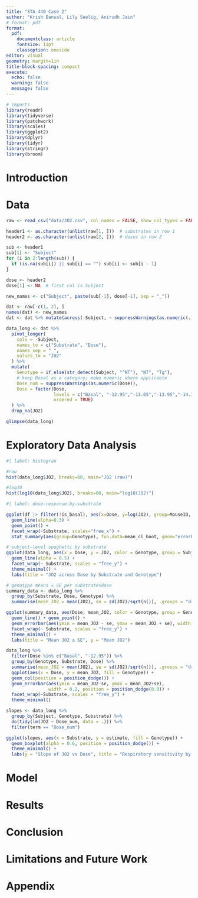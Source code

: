 ```yaml
---
title: "STA 440 Case 2"
author: "Krish Bansal, Lily Seelig, Anirudh Jain"
# format: pdf
format: 
  pdf:
    documentclass: article 
    fontsize: 11pt         
    classoption: oneside       
editor: visual
geometry: margin=1in
title-block-spacing: compact
execute: 
  echo: false
  warning: false
  message: false
---
```


```r
# imports
library(readr)
library(tidyverse)
library(patchwork)
library(scales)
library(ggplot2)
library(dplyr)
library(tidyr)
library(stringr)
library(broom)
```

# Introduction

# Data

```r

raw <- read_csv("data/JO2.csv", col_names = FALSE, show_col_types = FALSE)

header1 <- as.character(unlist(raw[1, ]))  # substrates in row 1
header2 <- as.character(unlist(raw[2, ]))  # doses in row 2

sub <- header1
sub[1] <- "Subject"
for (i in 2:length(sub)) {
  if (is.na(sub[i]) || sub[i] == "") sub[i] <- sub[i - 1]
}

dose <- header2
dose[1] <- NA  # first col is Subject

new_names <- c("Subject", paste(sub[-1], dose[-1], sep = "_"))

dat <- raw[-c(1, 2), ]
names(dat) <- new_names
dat <- dat %>% mutate(across(-Subject, ~ suppressWarnings(as.numeric(.))))

data_long <- dat %>%
  pivot_longer(
    cols = -Subject,
    names_to = c("Substrate", "Dose"),
    names_sep = "_",
    values_to = "JO2"
  ) %>%
  mutate(
    Genotype = if_else(str_detect(Subject, "^NT"), "NT", "Tg"),
    # keep Basal as a category; make numeric where applicable
    Dose_num = suppressWarnings(as.numeric(Dose)),
    Dose = factor(Dose,
                  levels = c("Basal", "-12.95","-13.65","-13.95","-14.19","-14.36","-14.49"),
                  ordered = TRUE)
  ) %>%
  drop_na(JO2)   

```

```r
glimpse(data_long)
```

# Exploratory Data Analysis

```r
#| label: histogram 

#raw
hist(data_long$JO2, breaks=60, main="JO2 (raw)")

#log10
hist(log10(data_long$JO2), breaks=60, main="log10(JO2)")

```

```r
#| label: dose-response-by-substrate

ggplot(df |> filter(!is_basal), aes(x=Dose, y=log(JO2), group=MouseID, color=Genotype)) +
  geom_line(alpha=0.3) +
  geom_point() +
  facet_wrap(~Substrate, scales="free_x") +
  stat_summary(aes(group=Genotype), fun.data=mean_cl_boot, geom="errorbar", width=0.05, color="black")
```


```r
# subject-level spaghetti by substrate
ggplot(data_long, aes(x = Dose, y = JO2, color = Genotype, group = Subject)) +
  geom_line(alpha = 0.5) +
  facet_wrap(~ Substrate, scales = "free_y") +
  theme_minimal() +
  labs(title = "JO2 across Dose by Substrate and Genotype")

# genotype means ± SE per substrate×dose
summary_data <- data_long %>%
  group_by(Substrate, Dose, Genotype) %>%
  summarise(mean_JO2 = mean(JO2), se = sd(JO2)/sqrt(n()), .groups = "drop")

ggplot(summary_data, aes(Dose, mean_JO2, color = Genotype, group = Genotype)) +
  geom_line() + geom_point() +
  geom_errorbar(aes(ymin = mean_JO2 - se, ymax = mean_JO2 + se), width = 0.1) +
  facet_wrap(~ Substrate, scales = "free_y") +
  theme_minimal() +
  labs(title = "Mean JO2 ± SE", y = "Mean JO2")
```

```r
data_long %>%
  filter(Dose %in% c("Basal", "-12.95")) %>%
  group_by(Genotype, Substrate, Dose) %>%
  summarise(mean_JO2 = mean(JO2), se = sd(JO2)/sqrt(n()), .groups = "drop") %>%
  ggplot(aes(x = Dose, y = mean_JO2, fill = Genotype)) +
  geom_col(position = position_dodge()) +
  geom_errorbar(aes(ymin = mean_JO2-se, ymax = mean_JO2+se),
                width = 0.2, position = position_dodge(0.9)) +
  facet_wrap(~Substrate, scales = "free_y") +
  theme_minimal()
```

```r
slopes <- data_long %>%
  group_by(Subject, Genotype, Substrate) %>%
  do(tidy(lm(JO2 ~ Dose_num, data = .))) %>%
  filter(term == "Dose_num")

ggplot(slopes, aes(x = Substrate, y = estimate, fill = Genotype)) +
  geom_boxplot(alpha = 0.6, position = position_dodge()) +
  theme_minimal() +
  labs(y = "Slope of JO2 vs Dose", title = "Respiratory sensitivity by Genotype")
```

# Model

# Results

# Conclusion

# Limitations and Future Work

\newpage

# Appendix
